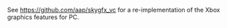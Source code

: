 {{Game}}

See https://github.com/aap/skygfx_vc for a re-implementation of the Xbox graphics features for PC.
